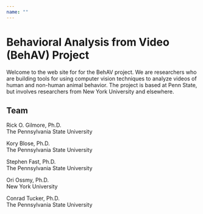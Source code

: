 ```yaml
---
name: ""
---
```


# Behavioral Analysis from Video (BehAV) Project

Welcome to the web site for for the BehAV project.
We are researchers who are building tools for using computer vision techniques to analyze videos of human and non-human animal behavior.
The project is based at Penn State, but involves researchers from New York University and elsewhere.

## Team

Rick O. Gilmore, Ph.D.</br>
The Pennsylvania State University</br>

Kory Blose, Ph.D.</br>
The Pennsylvania State University</br>

Stephen Fast, Ph.D.</br>
The Pennsylvania State University</br>

Ori Ossmy, Ph.D.</br>
New York University

Conrad Tucker, Ph.D.</br>
The Pennsylvania State University</br>
